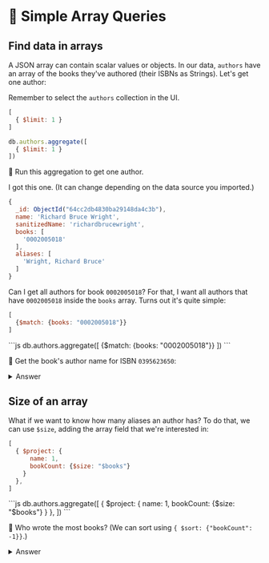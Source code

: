 
# 👐 Simple Array Queries

## Find data in arrays

A JSON array can contain scalar values or objects. In our data, `authors` have an array of the books they've authored (their ISBNs as Strings). Let's get one author:


<Tabs groupId="aggregations">
<TabItem value="atlas" label="Atlas UI">

Remember to select the `authors` collection in the UI.

```js
[
  { $limit: 1 }
]
```
</TabItem>

<TabItem value="mongodb-shell" label="MongoDB Shell">

```js
db.authors.aggregate([
  { $limit: 1 }
])
```
</TabItem>
</Tabs>

👐 Run this aggregation to get one author.

I got this one. (It can change depending on the data source you imported.)

```js
{
  _id: ObjectId("64cc2db4830ba29148da4c3b"),
  name: 'Richard Bruce Wright',
  sanitizedName: 'richardbrucewright',
  books: [
    '0002005018'
  ],
  aliases: [
    'Wright, Richard Bruce'
  ]
}
```

Can I get all authors for book `0002005018`? For that, I want all authors that have `0002005018` inside the `books` array. Turns out it's quite simple:

<Tabs groupId="aggregations">
<TabItem value="atlas" label="Atlas UI">

```js
[
  {$match: {books: "0002005018"}}
]
```

</TabItem>

<TabItem value="mongodb-shell" label="MongoDB Shell">
```js
db.authors.aggregate([
  {$match: {books: "0002005018"}}
])
```

</TabItem>
</Tabs>

👐 Get the book's author name for ISBN `0395623650`:

<details>
<summary>Answer</summary>
<div>

<Tabs groupId="aggregations">
<TabItem value="atlas" label="Atlas UI">


```js
[
  { $match: {books: "0395623650"} }
]
```

```
>   name: 'Juan Ramón Jiménez',
```
</TabItem>

<TabItem value="mongodb-shell" label="MongoDB Shell">
```js
db.authors.aggregate([
  { $match: {books: "0395623650"} }
])
```

```
>   name: 'Juan Ramón Jiménez',
```
</TabItem>
</Tabs>

</div>
</details>

## Size of an array

What if we want to know how many aliases an author has? To do that, we can use `$size`, adding the array field that we're interested in:


<Tabs groupId="aggregations">
<TabItem value="atlas" label="Atlas UI">

```js
[
  { $project: {
      name: 1,
      bookCount: {$size: "$books"}
    }
  },
]
```

</TabItem>

<TabItem value="mongodb-shell" label="MongoDB Shell">
```js
db.authors.aggregate([
  { $project: {
      name: 1,
      bookCount: {$size: "$books"}
    }
  },
])
```
</TabItem>
</Tabs>

👐 Who wrote the most books? (We can sort using `{ $sort: {"bookCount": -1}}`.)

<details>
<summary>Answer</summary>
<div>


<Tabs groupId="aggregations">
<TabItem value="atlas" label="Atlas UI">

```js
[
  {
    $project: {
        name: 1,
        bookCount: {$size: "$books"}
    }
  },
  { $sort: {"bookCount": -1} },
  { $limit: 1 }
]
```

</TabItem>

<TabItem value="mongodb-shell" label="MongoDB Shell">

```js
let addNumberBooks = {
  $project: {
      name: 1,
      bookCount: {$size: "$books"}
  }
}

let orderByNumberOfBooksDesc = { $sort: {"bookCount": -1} }

let getOne = { $limit: 1 }

db.authors.aggregate([
  addNumberBooks,
  orderByNumberOfBooksDesc,
  getOne,
])
```

</TabItem>
</Tabs>

</div>
</details>
